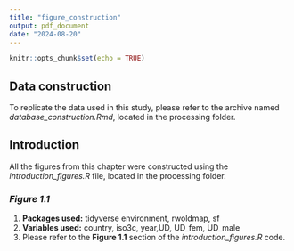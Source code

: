 ```yaml
---
title: "figure_construction"
output: pdf_document
date: "2024-08-20"
---
```


```r
knitr::opts_chunk$set(echo = TRUE)
```

## Data construction

To replicate the data used in this study, please refer to the archive named *database_construction.Rmd*, located in the processing folder.

## Introduction

All the figures from this chapter were constructed using the *introduction_figures.R* file, located in the processing folder. 

### *Figure 1.1*

1. **Packages used:** tidyverse environment, rwoldmap, sf
2. **Variables used:** country, iso3c, year,UD, UD_fem, UD_male
3. Please refer to the **Figure 1.1** section of the *introduction_figures.R* code.

